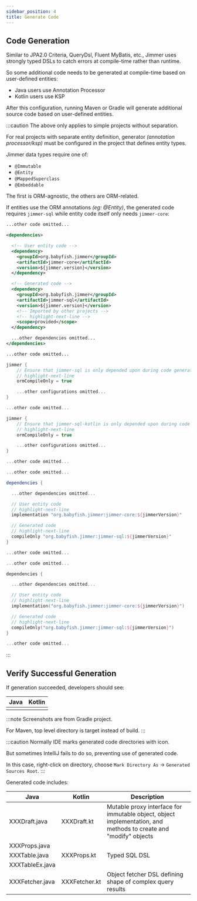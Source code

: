 ```yaml
---
sidebar_position: 4
title: Generate Code
---
```



## Code Generation

Similar to JPA2.0 Criteria, QueryDsl, Fluent MyBatis, etc., Jimmer uses strongly typed DSLs to catch errors at compile-time rather than runtime.

So some additional code needs to be generated at compile-time based on user-defined entities:

- Java users use Annotation Processor
- Kotlin users use KSP

<Precompiler/>

After this configuration, running Maven or Gradle will generate additional source code based on user-defined entities.

:::caution
The above only applies to simple projects without separation. 

For real projects with separate entity definition, generator *(annotation processor/ksp)* must be configured in the project that defines entity types.

Jimmer data types require one of:

- `@Immutable` 
- `@Entity`
- `@MappedSuperclass`
- `@Embeddable`

The first is ORM-agnostic, the others are ORM-related.

If entities use the ORM annotations *(eg: @Entity)*, the generated code requires `jimmer-sql` while entity code itself only needs `jimmer-core`:

<VersionBadgeAdmonition />

<Tabs groupId="buildTool">

<TabItem value="maven" label="Maven">

```xml title="pom.xml"
...other code omitted...

<dependencies>

  <!-- User entity code -->
  <dependency>
    <groupId>org.babyfish.jimmer</groupId>
    <artifactId>jimmer-core</artifactId>
    <version>${jimmer.version}</version>
  </dependency>

  <!-- Generated code --> 
  <dependency>
    <groupId>org.babyfish.jimmer</groupId>
    <artifactId>jimmer-sql</artifactId>
    <version>${jimmer.version}</version>
    <!-- Imported by other projects -->
    <!-- highlight-next-line -->
    <scope>provided</scope>
  </dependency>

  ...other dependencies omitted...  
</dependencies>

...other code omitted...
```

</TabItem>

<TabItem value="java_gradle_plugin" label="Java (Gradle Plugin)">

```groovy title="build.gradle"
jimmer {
    // Ensure that jimmer-sql is only depended upon during code generation and compilation.
    // highlight-next-line
    ormCompileOnly = true

    ...other configurations omitted...
}

...other code omitted...
```

</TabItem>
<TabItem value="kotlin_gradle_plugin" label="Kotlin (Gradle Plugin)">

```kotlin title="build.gradle.kts"
jimmer {
    // Ensure that jimmer-sql-kotlin is only depended upon during code generation and compilation.
    // highlight-next-line
    ormCompileOnly = true

    ...other configurations omitted...
}

...other code omitted...
```

</TabItem>

<TabItem value="java_gradle" label="Java (Gradle)">

```groovy 
...other code omitted...

dependencies {

  ...other dependencies omitted...

  // User entity code
  // highlight-next-line
  implementation "org.babyfish.jimmer:jimmer-core:${jimmerVersion}"

  // Generated code  
  // highlight-next-line
  compileOnly "org.babyfish.jimmer:jimmer-sql:${jimmerVersion}"
}

...other code omitted...
```

</TabItem>

<TabItem value="kotlin_gradle" label="Kotlin (Gradle.kts)">

```kotlin
...other code omitted... 

dependencies {

  ...other dependencies omitted...

  // User entity code
  // highlight-next-line
  implementation("org.babyfish.jimmer:jimmer-core:${jimmerVersion}")

  // Generated code
  // highlight-next-line
  compileOnly("org.babyfish.jimmer:jimmer-sql:${jimmerVersion}") 
}

...other code omitted...
```

</TabItem>

</Tabs>
:::

## Verify Successful Generation

If generation succeeded, developers should see:

|Java|Kotlin|  
|-|-|
|<GeneratedJava/>|<GeneratedKt/>|

:::note
Screenshots are from Gradle project. 

For Maven, top level directory is target instead of build.
:::

:::caution
Normally IDE marks generated code directories with <Generated/> icon.

But sometimes IntelliJ fails to do so, preventing use of generated code.

In this case, right-click on directory, choose `Mark Directory As` -> `Generated Sources Root`.
:::

Generated code includes:

<table>
<thead>
  <tr>
    <th>Java</th>
    <th>Kotlin</th>
    <th>Description</th>
  </tr>
</thead>
<tbody>
  <tr>
    <td>XXXDraft.java</td>
    <td>XXXDraft.kt</td>
    <td>Mutable proxy interface for immutable object, object implementation, and methods to create and "modify" objects</td>
  </tr>
  <tr>
    <td>XXXProps.java</td> 
    <td rowspan="3">XXXProps.kt</td>
    <td rowspan="3">Typed SQL DSL</td>
  </tr>
  <tr>
    <td>XXXTable.java</td>
  </tr>
  <tr>  
    <td>XXXTableEx.java</td>
  </tr>
  <tr>
    <td>XXXFetcher.java</td>
    <td>XXXFetcher.kt</td>
    <td>Object fetcher DSL defining shape of complex query results</td> 
  </tr>
</tbody>
</table>
